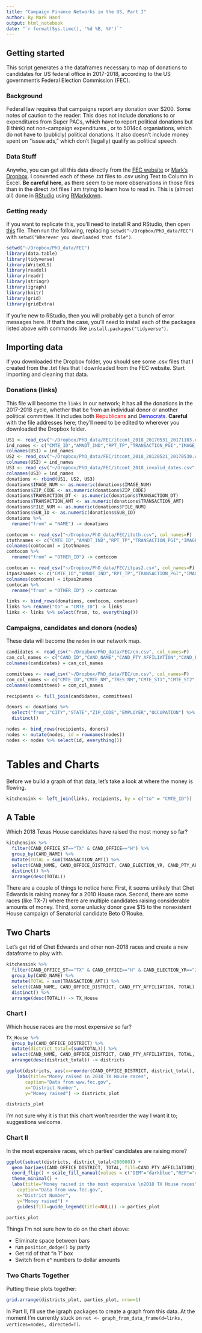 ```yaml
---
title: "Campaign Finance Networks in the US, Part I" 
author: By Mark Hand 
output: html_notebook
date: "`r format(Sys.time(), '%d %B, %Y')`"
---
```


## Getting started
This script generates a the dataframes necessary to map of donations to candidates for US federal office in 2017-2018, according to the US government's Federal Election Commission (FEC). 

### Background 
Federal law requires that campaigns report any donation over $200. Some notes of caution to the reader: This does not include donations to or expenditures from Super PACs, which have to report political donations but (I think) not non-campaign expenditures , or to 5014c4 organiations, which do not have to (publicly) political donations. It also doesn't include money spent on "issue ads," which don't (legally) qualify as political speech. 

### Data Stuff 
Anywho, you can get all this data directly from the [FEC website]( http://classic.fec.gov/finance/disclosure/ftpdet.shtml#a2017_2018) or [Mark's Dropbox](https://www.dropbox.com/sh/dtvzgyp4blf3mb3/AAC8OJNTjH3xisLro3sMRHDya?dl=0). I converted each of these .txt files to .csv using Text to Column in Excel. **Be careful here**, as there seem to be more observations in those files than in the direct .txt files I am trying to learn how to read in. This is (almost all) done in [RStudio](https://www.rstudio.com/) using [RMarkdown](http://rmarkdown.rstudio.com/). 

### Getting ready
If you want to replicate this, you'll need to install R and RStudio, then open [this](https://www.dropbox.com/s/sa5a5vvs76zg6ko/Exercise_5_FEC.Rmd?dl=0) file. Then run the following, replacing `setwd("~/Dropbox/PhD_data/FEC")` with `setwd("Wherever you downloaded that file")`. 

```r
setwd("~/Dropbox/PhD_data/FEC")
library(data.table)
library(tidyverse)
library(WriteXLS)
library(readxl)
library(readr)
library(stringr)
library(igraph)
library(knitr)
library(grid)
library(gridExtra)
```
If you're new to RStudio, then you will probably get a bunch of error messages here. If that's the case, you'll need to install each of the packages listed above with commands like `
install.packages("tidyverse")`. 

## Importing data 
If you downloaded the Dropbox folder, you should see some .csv files that I created from the .txt files that I downloaded from the FEC website. Start importing and cleaning that data.

### Donations (links)
This file will become the `links` in our network; it has all the donations in the 2017-2018 cycle, whether that be from an individual donor or another political committee. It includes both <span style="color:red">Republicans</span> and <span style="color:blue">Democrats</span>. **Careful** with the file addresses here; they’ll need to be edited to wherever you downloaded the Dropbox folder. 

```r
US1 <- read_csv("~/Dropbox/PhD_data/FEC/itcont_2018_20170531_20171103.csv", col_names=F)
ind_names <- c("CMTE_ID","AMNDT_IND","RPT_TP","TRANSACTION_PGI","IMAGE_NUM","TRANSACTION_TP","ENTITY_TP","NAME","CITY","STATE","ZIP_CODE","EMPLOYER","OCCUPATION","TRANSACTION_DT","TRANSACTION_AMT","OTHER_ID","TRAN_ID","FILE_NUM","MEMO_CD","MEMO_TEXT","SUB_ID")
colnames(US1) = ind_names
US2 <- read_csv("~/Dropbox/PhD_data/FEC/itcont_2018_20120521_20170530.csv", col_names=F)
colnames(US2) = ind_names
US3 <- read_csv("~/Dropbox/PhD_data/FEC/itcont_2018_invalid_dates.csv", col_names=F)
colnames(US3) = ind_names
donations <- rbind(US1, US2, US3)
donations$IMAGE_NUM <- as.numeric(donations$IMAGE_NUM)
donations$ZIP_CODE <- as.numeric(donations$ZIP_CODE)
donations$TRANSACTION_DT <- as.numeric(donations$TRANSACTION_DT)
donations$TRANSACTION_AMT <- as.numeric(donations$TRANSACTION_AMT)
donations$FILE_NUM <- as.numeric(donations$FILE_NUM)
donations$SUB_ID <- as.numeric(donations$SUB_ID)
donations %>% 
  rename("from" = "NAME") -> donations

comtocom <- read_csv("~/Dropbox/PhD_data/FEC/itoth.csv", col_names=F)
itothnames <- c("CMTE_ID","AMNDT_IND","RPT_TP","TRANSACTION_PGI","IMAGE_NUM","TRANSACTION_TP","ENTITY_TP","NAME","CITY","STATE","ZIP_CODE","EMPLOYER","OCCUPATION","TRANSACTION_DT","TRANSACTION_AMT","OTHER_ID","TRAN_ID","FILE_NUM","MEMO_CD","MEMO_TEXT","SUB_ID")
colnames(comtocom) = itothnames
comtocom %>% 
  rename("from" = "OTHER_ID") -> comtocom

comtocan <- read_csv("~/Dropbox/PhD_data/FEC/itpas2.csv", col_names=F)
itpas2names <- c("CMTE_ID","AMNDT_IND","RPT_TP","TRANSACTION_PGI","IMAGE_NUM","TRANSACTION_TP","ENTITY_TP","NAME","CITY","STATE","ZIP_CODE","EMPLOYER","OCCUPATION","TRANSACTION_DT","TRANSACTION_AMT","OTHER_ID","CAND_ID","TRAN_ID","FILE_NUM","MEMO_CD","MEMO_TEXT","SUB_ID")
colnames(comtocan) = itpas2names
comtocan %>% 
  rename("from" = "OTHER_ID") -> comtocan

links <- bind_rows(donations, comtocom, comtocan)
links %>% rename("to" = "CMTE_ID") -> links
links <- links %>% select(from, to, everything())
```

### Campaigns, candidates and donors (nodes)
These data will become the `nodes` in our network map. 
```r
candidates <- read_csv("~/Dropbox/PhD_data/FEC/cn.csv", col_names=F)
can_col_names <- c("CAND_ID","CAND_NAME","CAND_PTY_AFFILIATION","CAND_ELECTION_YR","CAND_OFFICE_ST","CAND_OFFICE","CAND_OFFICE_DISTRICT","CAND_ICI","CAND_STATUS","CAND_PCC","CAND_ST1","CAND_ST2","CAND_CITY","CAND_ST","CAND_ZIP")
colnames(candidates) = can_col_names

committees <- read_csv("~/Dropbox/PhD_data/FEC/cm.csv", col_names=F)
com_col_names <- c("CMTE_ID","CMTE_NM","TRES_NM","CMTE_ST1","CMTE_ST2","CMTE_CITY","CMTE_ST","CMTE_ZIP","CMTE_DSGN","CMTE_TP","CMTE_PTY_AFFILIATION","CMTE_FILING_FREQ","ORG_TP","CONNECTED_ORG_NM","CAND_ID")
colnames(committees) = com_col_names

recipients <- full_join(candidates, committees)

donors <- donations %>% 
  select("from","CITY","STATE","ZIP_CODE","EMPLOYER","OCCUPATION") %>% 
  distinct()

nodes <- bind_rows(recipients, donors)
nodes <- mutate(nodes, id = rownames(nodes))
nodes <- nodes %>% select(id, everything())
```

# Tables and Charts 
Before we build a graph of that data, let's take a look at where the money is flowing.

```r
kitchensink <- left_join(links, recipients, by = c("to" = "CMTE_ID"))
```

## A Table 
Which 2018 Texas House candidates have raised the most money so far? 
```r
kitchensink %>% 
  filter(CAND_OFFICE_ST=="TX" & CAND_OFFICE=="H") %>%   
  group_by(CAND_NAME) %>% 
  mutate(TOTAL = sum(TRANSACTION_AMT)) %>% 
  select(CAND_NAME, CAND_OFFICE_DISTRICT, CAND_ELECTION_YR, CAND_PTY_AFFILIATION, TOTAL) %>% 
  distinct() %>% 
  arrange(desc(TOTAL))
```

There are a couple of things to notice here: First, it seems unlikely that Chet Edwards is raising money for a 2010 House race. Second, there are some races (like TX-7) where there are multiple candidates raising considerable amounts of money. Third, some unlucky donor gave $15 to the nonexistent House campaign of Senatorial candidate Beto O'Rouke. 

## Two Charts 
Let's get rid of Chet Edwards and other non-2018 races and create a new dataframe to play with. 

```r
kitchensink %>% 
  filter(CAND_OFFICE_ST=="TX" & CAND_OFFICE=="H" & CAND_ELECTION_YR=="2018") %>%   
  group_by(CAND_NAME) %>% 
  mutate(TOTAL = sum(TRANSACTION_AMT)) %>% 
  select(CAND_NAME, CAND_OFFICE_DISTRICT, CAND_PTY_AFFILIATION, TOTAL) %>% 
  distinct() %>% 
  arrange(desc(TOTAL)) -> TX_House
```

### Chart I
Which house races are the most expensive so far? 

```r
TX_House %>% 
  group_by(CAND_OFFICE_DISTRICT) %>% 
  mutate(district_total=(sum(TOTAL))) %>% 
  select(CAND_NAME, CAND_OFFICE_DISTRICT, CAND_PTY_AFFILIATION, TOTAL, district_total) %>% 
  arrange(desc(district_total)) -> districts

ggplot(districts, aes(x=reorder(CAND_OFFICE_DISTRICT, district_total), district_total)) + geom_bar(stat="identity") + coord_flip() + theme_minimal() +
    labs(title="Money raised in 2018 TX House races",
       caption="Data from www.fec.gov",
       x="District Number",
       y="Money raised") -> districts_plot

districts_plot
```
I'm not sure why it is that this chart won't reorder the way I want it to; suggestions welcome. 

### Chart II 
In the most expensive races, which parties' candidates are raising more? 

```r
ggplot(subset(districts, district_total>200000)) + 
  geom_bar(aes(CAND_OFFICE_DISTRICT, TOTAL, fill=CAND_PTY_AFFILIATION), stat="sum") + 
  coord_flip() + scale_fill_manual(values = c("DEM"="darkblue","REP"="red","UNK"="darkgreen")) +
  theme_minimal() +
  labs(title="Money raised in the most expensive \n2018 TX House races",
    caption="Data from www.fec.gov",
    x="District Number",
    y="Money raised") + 
    guides(fill=guide_legend(title=NULL)) -> parties_plot

parties_plot
```

Things I'm not sure how to do on the chart above: 

* Eliminate space between bars
* run `position_dodge()` by party 
* Get rid of that "n 1" box 
* Switch from e^ numbers to dollar amounts 

### Two Charts Together 
Putting these plots together: 
```r
grid.arrange(districts_plot, parties_plot, nrow=1)
```

In Part II, I'll use the igraph packages to create a graph from this data. At the moment I'm currently stuck on `net <- graph_from_data_frame(d=links, vertices=nodes, directed=T)`.